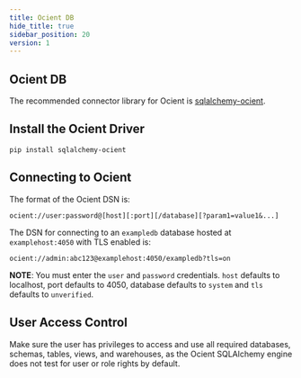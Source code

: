 ```yaml
---
title: Ocient DB
hide_title: true
sidebar_position: 20
version: 1
---
```


## Ocient DB

The recommended connector library for Ocient is [sqlalchemy-ocient](https://pypi.org/project/sqlalchemy-ocient).

## Install the Ocient Driver

```
pip install sqlalchemy-ocient
```

## Connecting to Ocient

The format of the Ocient DSN is:

```shell
ocient://user:password@[host][:port][/database][?param1=value1&...]
```

The DSN for connecting to an `exampledb` database hosted at `examplehost:4050` with TLS enabled is:
```shell
ocient://admin:abc123@examplehost:4050/exampledb?tls=on
```

**NOTE**: You must enter the `user` and `password` credentials.  `host` defaults to localhost,
port defaults to 4050, database defaults to `system` and `tls` defaults
to `unverified`.

## User Access Control

Make sure the user has privileges to access and use all required databases, schemas, tables, views, and warehouses, as the Ocient SQLAlchemy engine does not test for user or role rights by default.
